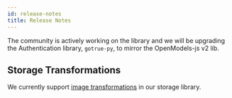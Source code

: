 ```yaml
---
id: release-notes
title: Release Notes
---
```


The community is actively working on the library and we will be upgrading the Authentication library, `gotrue-py`, to mirror the OpenModels-js v2 lib.

## Storage Transformations

We currently support [image transformations](https://open-models-platform.com/docs/guides/storage/serving/image-transformations) in our storage library.
